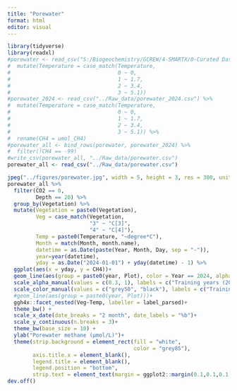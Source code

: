 ```yaml
---
title: "Porewater"
format: html
editor: visual
---
```


```r
library(tidyverse)
library(readxl)
#porewater <- read_csv("S:/Biogeochemistry/GCREW/4-SMARTX/0-Curated Data/8-Porewater/3-CH4/SMARTX Master Porewater Methane 2023 (published 1-10-2023).csv") %>%
#  mutate(Temperature = case_match(Temperature,
#                                  0 ~ 0,
#                                  1 ~ 1.7,
#                                  2 ~ 3.4,
#                                  3 ~ 5.1))
#porewater_2024 <- read_csv("../Raw_data/porewater_2024.csv") %>%
#  mutate(Temperature = case_match(Temperature,
#                                  0 ~ 0,
#                                  1 ~ 1.7,
#                                  2 ~ 3.4,
#                                  3 ~ 5.1)) %>%
#  rename(CH4 = umol_CH4)
#porewater_all <- bind_rows(porewater, porewater_2024) %>%
#  filter(!CH4 == -99)
#write_csv(porewater_all, "../Raw_data/porewater.csv")
porewater_all <- read_csv("../Raw_data/porewater.csv")

jpeg("../figures/porewater.jpg", width = 5, height = 3, res = 300, units = "in")
porewater_all %>%
  filter(CO2 == 0,
         Depth == 20) %>%
  group_by(Vegetation) %>%
  mutate(Vegetation = paste0(Vegetation),
         Veg = case_match(Vegetation,
                          "3" ~ "C[3]",
                          "4" ~ "C[4]"),
         Temp = paste0(Temperature, "~degree*C"),
         Month = match(Month, month.name),
         datetime = as.Date(paste(Year, Month, Day, sep = "-")),
         year=year(datetime),
         yday = as.Date("2024-01-01") + yday(datetime) - 1) %>%
  ggplot(aes(x = yday, y = CH4))+
  geom_line(aes(group = paste0(year, Plot), color = Year == 2024, alpha = Year == 2024))+
  scale_alpha_manual(values = c(0.3, 1), labels = c("Training years (2017 to 2023)", "Forecast year (2024)"), name = "Year")+
  scale_color_manual(values = c("grey50", "black"), labels = c("Training years (2017 to 2023)", "Forecast year (2024)"), name = "Year")+
  #geom_line(aes(group = paste0(year, Plot)))+
  ggh4x::facet_nested(Veg~Temp, labeller = label_parsed)+
  theme_bw() +
  scale_x_date(date_breaks = "2 month", date_labels = "%b")+
  scale_y_continuous(n.breaks = 3)+
  theme_bw(base_size = 10) +
  ylab("Porewater methane (µmol/L)")+
  theme(strip.background = element_rect(fill = "white",
                                        color = "grey85"),
        axis.title.x = element_blank(),
        legend.title = element_blank(),
        legend.position = "bottom",
        strip.text = element_text(margin = ggplot2::margin(0.1,0.1,0.1,0.1, "lines")))
dev.off()
```

